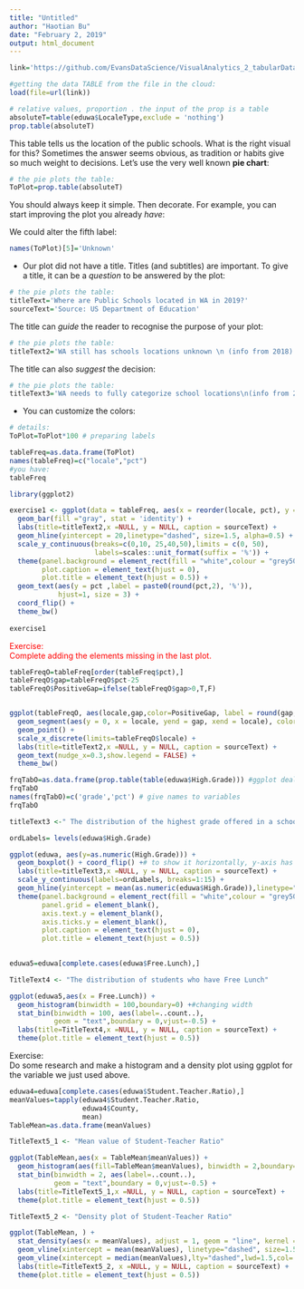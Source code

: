 ```yaml
---
title: "Untitled"
author: "Haotian Bu"
date: "February 2, 2019"
output: html_document
---
```



```r
link='https://github.com/EvansDataScience/VisualAnalytics_2_tabularData/raw/master/data/eduwa.rda'

#getting the data TABLE from the file in the cloud:
load(file=url(link))
```


```r
# relative values, proportion . the input of the prop is a table
absoluteT=table(eduwa$LocaleType,exclude = 'nothing')
prop.table(absoluteT)
```

This table tells us the location of the public schools. What is the right visual for this? Sometimes the answer seems obvious, as tradition or habits give so much weight to decisions. Let's use the very well known **pie chart**:

```r
# the pie plots the table:
ToPlot=prop.table(absoluteT)
```

You should always keep it simple. Then decorate. For example, you can start improving the plot you already *have*:

We could alter the fifth label:
```r
names(ToPlot)[5]='Unknown'
```


* Our plot did not have a title. Titles (and subtitles) are important. To give a title, it can be a *question* to be answered by the plot:


```r
# the pie plots the table:
titleText='Where are Public Schools located in WA in 2019?'
sourceText='Source: US Department of Education'
```

The title can *guide* the reader to recognise the purpose of your plot:

```r
# the pie plots the table:
titleText2='WA still has schools locations unknown \n (info from 2018)'
```


The title can also *suggest* the decision:

```r
# the pie plots the table:
titleText3='WA needs to fully categorize school locations\n(info from 2018)'
```


* You can customize the colors:

```r
# details:
ToPlot=ToPlot*100 # preparing labels
```

```r

tableFreq=as.data.frame(ToPlot)
names(tableFreq)=c("locale","pct")
#you have:
tableFreq
```


```r
library(ggplot2)

exercise1 <- ggplot(data = tableFreq, aes(x = reorder(locale, pct), y = pct)) +
  geom_bar(fill ="gray", stat = 'identity') +
  labs(title=titleText2,x =NULL, y = NULL, caption = sourceText) +
  geom_hline(yintercept = 20,linetype="dashed", size=1.5, alpha=0.5) +
  scale_y_continuous(breaks=c(0,10, 25,40,50),limits = c(0, 50), 
                     labels=scales::unit_format(suffix = '%')) +
  theme(panel.background = element_rect(fill = "white",colour = "grey50"),
        plot.caption = element_text(hjust = 0),
        plot.title = element_text(hjust = 0.5)) +
  geom_text(aes(y = pct ,label = paste0(round(pct,2), '%')),
            hjust=1, size = 3) +
  coord_flip() +
  theme_bw()
  
exercise1
```


<span style="color:red"> Exercise:<br>Complete adding the elements missing in the last plot. </span>


```r
tableFreqO=tableFreq[order(tableFreq$pct),]
tableFreqO$gap=tableFreqO$pct-25
tableFreqO$PositiveGap=ifelse(tableFreqO$gap>0,T,F)


ggplot(tableFreqO, aes(locale,gap,color=PositiveGap, label = round(gap,3))) +
  geom_segment(aes(y = 0, x = locale, yend = gap, xend = locale), color = "gray") + 
  geom_point() +
  scale_x_discrete(limits=tableFreqO$locale) +
  labs(title=titleText2,x =NULL, y = NULL, caption = sourceText) +
  geom_text(nudge_x=0.3,show.legend = FALSE) +
  theme_bw()

```

```r
frqTabO=as.data.frame(prop.table(table(eduwa$High.Grade))) #ggplot deals with dataframe, transfer tables into dataframes
frqTabO
names(frqTabO)=c('grade','pct') # give names to variables
frqTabO
```

```r
titleText3 <-" The distribution of the highest grade offered in a school"

ordLabels= levels(eduwa$High.Grade)

ggplot(eduwa, aes(y=as.numeric(High.Grade))) + 
  geom_boxplot() + coord_flip() +# to show it horizontally, y-axis has no meaning 
  labs(title=titleText3,x =NULL, y = NULL, caption = sourceText) +
  scale_y_continuous(labels=ordLabels, breaks=1:15) +
  geom_hline(yintercept = mean(as.numeric(eduwa$High.Grade)),linetype="dashed", size=1.5, alpha=0.5) +
  theme(panel.background = element_rect(fill = "white",colour = "grey50"),
        panel.grid = element_blank(), 
        axis.text.y = element_blank(),
        axis.ticks.y = element_blank(),
        plot.caption = element_text(hjust = 0),
        plot.title = element_text(hjust = 0.5))
  
```

```r
eduwa5=eduwa[complete.cases(eduwa$Free.Lunch),]

TitleText4 <- "The distribution of students who have Free Lunch"

ggplot(eduwa5,aes(x = Free.Lunch)) + 
  geom_histogram(binwidth = 100,boundary=0) +#changing width
  stat_bin(binwidth = 100, aes(label=..count..), 
           geom = "text",boundary = 0,vjust=-0.5) +
  labs(title=TitleText4,x =NULL, y = NULL, caption = sourceText) +
  theme(plot.title = element_text(hjust = 0.5))
```

Exercise:<br> Do some research and make a histogram and a density plot using ggplot for the variable we just used above.

```r
eduwa4=eduwa[complete.cases(eduwa$Student.Teacher.Ratio),]
meanValues=tapply(eduwa4$Student.Teacher.Ratio, 
                  eduwa4$County, 
                  mean)
TableMean=as.data.frame(meanValues)

TitleText5_1 <- "Mean value of Student-Teacher Ratio" 

ggplot(TableMean,aes(x = TableMean$meanValues)) + 
  geom_histogram(aes(fill=TableMean$meanValues), binwidth = 2,boundary=0) +#changing width
  stat_bin(binwidth = 2, aes(label=..count..),
           geom = "text",boundary = 0,vjust=-0.5) +
  labs(title=TitleText5_1,x =NULL, y = NULL, caption = sourceText) +
  theme(plot.title = element_text(hjust = 0.5))
```

```r

TitleText5_2 <- "Density plot of Student-Teacher Ratio"

ggplot(TableMean, ) +
  stat_density(aes(x = meanValues), adjust = 1, geom = "line", kernel = "gaussian") +
  geom_vline(xintercept = mean(meanValues), linetype="dashed", size=1.5, col = 'blue', alpha=0.5) +
  geom_vline(xintercept = median(meanValues),lty="dashed",lwd=1.5,col='red') +#median  
  labs(title=TitleText5_2, x =NULL, y = NULL, caption = sourceText) +
  theme(plot.title = element_text(hjust = 0.5))
```

